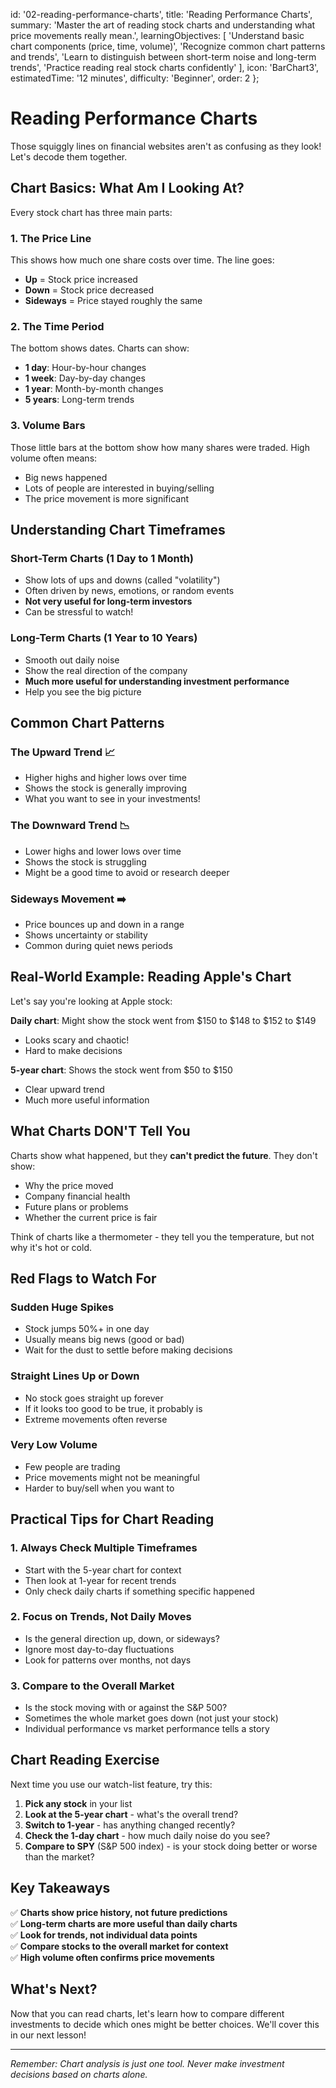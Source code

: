   id: '02-reading-performance-charts',
  title: 'Reading Performance Charts',
  summary: 'Master the art of reading stock charts and understanding what price movements really mean.',
  learningObjectives: [
    'Understand basic chart components (price, time, volume)',
    'Recognize common chart patterns and trends',
    'Learn to distinguish between short-term noise and long-term trends',
    'Practice reading real stock charts confidently'
  ],
  icon: 'BarChart3',
  estimatedTime: '12 minutes',
  difficulty: 'Beginner',
  order: 2
};

# Reading Performance Charts

Those squiggly lines on financial websites aren't as confusing as they look! Let's decode them together.

## Chart Basics: What Am I Looking At?

Every stock chart has three main parts:

### 1. The Price Line
This shows how much one share costs over time. The line goes:
- **Up** = Stock price increased
- **Down** = Stock price decreased  
- **Sideways** = Price stayed roughly the same

### 2. The Time Period
The bottom shows dates. Charts can show:
- **1 day**: Hour-by-hour changes
- **1 week**: Day-by-day changes
- **1 year**: Month-by-month changes
- **5 years**: Long-term trends

### 3. Volume Bars
Those little bars at the bottom show how many shares were traded. High volume often means:
- Big news happened
- Lots of people are interested in buying/selling
- The price movement is more significant

## Understanding Chart Timeframes

### Short-Term Charts (1 Day to 1 Month)
- Show lots of ups and downs (called "volatility")
- Often driven by news, emotions, or random events
- **Not very useful for long-term investors**
- Can be stressful to watch!

### Long-Term Charts (1 Year to 10 Years)
- Smooth out daily noise
- Show the real direction of the company
- **Much more useful for understanding investment performance**
- Help you see the big picture

## Common Chart Patterns

### The Upward Trend 📈
- Higher highs and higher lows over time
- Shows the stock is generally improving
- What you want to see in your investments!

### The Downward Trend 📉  
- Lower highs and lower lows over time
- Shows the stock is struggling
- Might be a good time to avoid or research deeper

### Sideways Movement ➡️
- Price bounces up and down in a range
- Shows uncertainty or stability
- Common during quiet news periods

## Real-World Example: Reading Apple's Chart

Let's say you're looking at Apple stock:

**Daily chart**: Might show the stock went from $150 to $148 to $152 to $149
- Looks scary and chaotic!
- Hard to make decisions

**5-year chart**: Shows the stock went from $50 to $150
- Clear upward trend
- Much more useful information

## What Charts DON'T Tell You

Charts show what happened, but they **can't predict the future**. They don't show:
- Why the price moved
- Company financial health  
- Future plans or problems
- Whether the current price is fair

Think of charts like a thermometer - they tell you the temperature, but not why it's hot or cold.

## Red Flags to Watch For

### Sudden Huge Spikes
- Stock jumps 50%+ in one day
- Usually means big news (good or bad)
- Wait for the dust to settle before making decisions

### Straight Lines Up or Down
- No stock goes straight up forever
- If it looks too good to be true, it probably is
- Extreme movements often reverse

### Very Low Volume
- Few people are trading
- Price movements might not be meaningful
- Harder to buy/sell when you want to

## Practical Tips for Chart Reading

### 1. Always Check Multiple Timeframes
- Start with the 5-year chart for context
- Then look at 1-year for recent trends
- Only check daily charts if something specific happened

### 2. Focus on Trends, Not Daily Moves
- Is the general direction up, down, or sideways?
- Ignore most day-to-day fluctuations
- Look for patterns over months, not days

### 3. Compare to the Overall Market
- Is the stock moving with or against the S&P 500?
- Sometimes the whole market goes down (not just your stock)
- Individual performance vs market performance tells a story

## Chart Reading Exercise

Next time you use our watch-list feature, try this:

1. **Pick any stock** in your list
2. **Look at the 5-year chart** - what's the overall trend?
3. **Switch to 1-year** - has anything changed recently?
4. **Check the 1-day chart** - how much daily noise do you see?
5. **Compare to SPY** (S&P 500 index) - is your stock doing better or worse than the market?

## Key Takeaways

✅ **Charts show price history, not future predictions**  
✅ **Long-term charts are more useful than daily charts**  
✅ **Look for trends, not individual data points**  
✅ **Compare stocks to the overall market for context**  
✅ **High volume often confirms price movements**  

## What's Next?

Now that you can read charts, let's learn how to compare different investments to decide which ones might be better choices. We'll cover this in our next lesson!

---

*Remember: Chart analysis is just one tool. Never make investment decisions based on charts alone.*